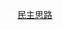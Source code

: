 <span style="height:{{{1|20px}}}; width:{{{1|20px}}};text-align:center; font-size:85%; color:#FFFFFF; display:inline-block; background:{{Party meta/color/民主思路}}; border-radius:50%">民</span>&nbsp;[[民主思路]]<noinclude>
{{Documentation}}
[[Category:香港政党标示模板|{{PAGENAME}}]]
</noinclude>